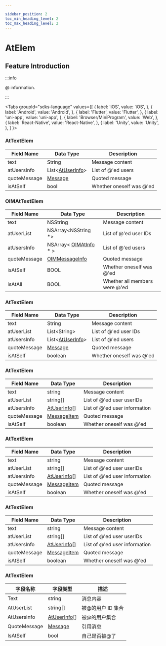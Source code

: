 ```yaml
---

sidebar_position: 2
toc_min_heading_level: 2
toc_max_heading_level: 2
---
```


# AtElem

## Feature Introduction

:::info

@ information.

:::

<Tabs
groupId="sdks-language"
values={[
{ label: 'iOS', value: 'iOS', },
{ label: 'Android', value: 'Android', },
{ label: 'Flutter', value: 'Flutter', },
{ label: 'uni-app', value: 'uni-app', },
{ label: 'Browser/MiniProgram', value: 'Web', },
{ label: 'React-Native', value: 'React-Native', },
{ label: 'Unity', value: 'Unity', },
]
}>

<TabItem value="Flutter">

### AtTextElem

| Field Name   | Data Type                                              | Description                     |
| ------------ | ------------------------------------------------------ | ------------------------------- |
| text         | String                                                 | Message content                 |
| atUsersInfo  | List<[AtUserInfo](/class/message/atInfo.mdx)> | List of @'ed users              |
| quoteMessage | [Message](/class/message/messageInfo.mdx)     | Quoted message                  |
| isAtSelf     | bool                                                   | Whether oneself was @'ed        |

</TabItem>

<TabItem value="iOS">

### OIMAtTextElem

| Field Name   | Data Type                                                      | Description                     |
| ------------ | ------------------------------------------------------------- | ------------------------------- |
| text         | NSString                                                      | Message content                 |
| atUserList   | NSArray<NSString *>                                           | List of @'ed user IDs           |
| atUsersInfo  | NSArray< [OIMAtInfo](/class/message/atInfo.mdx) \* > | List of @'ed users              |
| quoteMessage | [OIMMessageInfo](/class/message/messageInfo.mdx)              | Quoted message                  |
| isAtSelf     | BOOL                                                          | Whether oneself was @'ed        |
| isAtAll      | BOOL                                                          | Whether all members were @'ed   |

</TabItem>

<TabItem value="Android">

### AtTextElem

| Field Name   | Data Type                                              | Description                     |
| ------------ | ------------------------------------------------------ | ------------------------------- |
| text         | String                                                 | Message content                 |
| atUserList   | List<String\>                                           | List of @'ed user IDs           |
| atUsersInfo  | List<[AtUserInfo](/class/message/atInfo.mdx)> | List of @'ed users              |
| quoteMessage | [Message](/class/message/messageInfo.mdx)     | Quoted message                  |
| isAtSelf     | boolean                                                | Whether oneself was @'ed        |

</TabItem>

<TabItem value="Web">

### AtTextElem

| Field Name   | Data Type                                              | Description                     |
| ------------ | ------------------------------------------------------ | ------------------------------- |
| text         | string                                                 | Message content                 |
| atUserList   | string[]                                               | List of @'ed user userIDs       |
| atUsersInfo  | [AtUserInfo](/class/message/atInfo.mdx)[]     | List of @'ed user information   |
| quoteMessage | [MessageItem](/class/message/messageInfo.mdx) | Quoted message                  |
| isAtSelf     | boolean                                                | Whether oneself was @'ed        |

</TabItem>

<TabItem value="uni-app">

### AtTextElem

| Field Name   | Data Type                                              | Description                     |
| ------------ | ------------------------------------------------------ | ------------------------------- |
| text         | string                                                 | Message content                 |
| atUserList   | string[]                                               | List of @'ed user userIDs       |
| atUsersInfo  | [AtUserInfo](/class/message/atInfo.mdx)[]     | List of @'ed user information   |
| quoteMessage | [MessageItem](/class/message/messageInfo.mdx) | Quoted message                  |
| isAtSelf     | boolean                                                | Whether oneself was @'ed        |

</TabItem>

<TabItem value="React-Native">

### AtTextElem

| Field Name   | Data Type                                              | Description                     |
| ------------ | ------------------------------------------------------ | ------------------------------- |
| text         | string                                                 | Message content                 |
| atUserList   | string[]                                               | List of @'ed user userIDs       |
| atUsersInfo  | [AtUserInfo](/class/message/atInfo.mdx)[]     | List of @'ed user information   |
| quoteMessage | [MessageItem](/class/message/messageInfo.mdx) | Quoted message                  |
| isAtSelf     | boolean                                                | Whether oneself was @'ed        |

</TabItem>

<TabItem value="Unity">

### AtTextElem

| 字段名称     | 字段类型                                               | 描述              |
| ------------ | ------------------------------------------------------ | ----------------- |
| Text         | string                                                 | 消息内容          |
| AtUserList   | string[]                                         | 被@的用户 ID 集合 |
| AtUsersInfo  | [AtUserInfo](/class/message/atInfo.mdx)[] | 被@的用户集合     |
| QuoteMessage | [Message](/class/message/messageInfo.mdx)     | 引用消息          |
| IsAtSelf     | bool                                                   | 自己是否被@了     |

</TabItem>

</Tabs>